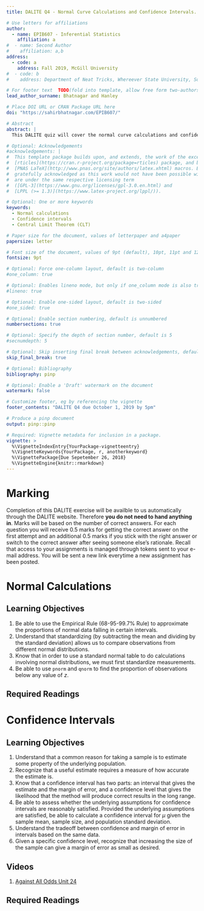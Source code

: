 ```yaml
---
title: DALITE Q4 - Normal Curve Calculations and Confidence Intervals. Due Ocotber 1, 2019 by 5pm.

# Use letters for affiliations
author:
  - name: EPIB607 - Inferential Statistics
    affiliation: a
#  - name: Second Author
#    affiliation: a,b
address:
  - code: a
    address: Fall 2019, McGill University
#  - code: b
#    address: Department of Neat Tricks, Whereever State University, Someplace, MC, 67890

# For footer text  TODO(fold into template, allow free form two-authors)
lead_author_surname: Bhatnagar and Hanley

# Place DOI URL or CRAN Package URL here
doi: "https://sahirbhatnagar.com/EPIB607/"

# Abstract
abstract: |
  This DALITE quiz will cover the normal curve calculations and confidence intervals. 

# Optional: Acknowledgements
#acknowledgements: |
#  This template package builds upon, and extends, the work of the excellent
#  [rticles](https://cran.r-project.org/package=rticles) package, and both packages rely on the
#  [PNAS LaTeX](http://www.pnas.org/site/authors/latex.xhtml) macros. Both these sources are
#  gratefully acknowledged as this work would not have been possible without them.  Our extensions
#  are under the same respective licensing term
#  ([GPL-3](https://www.gnu.org/licenses/gpl-3.0.en.html) and
#  [LPPL (>= 1.3)](https://www.latex-project.org/lppl/)).

# Optional: One or more keywords
keywords:
  - Normal calculations
  - Confidence intervals
  - Central Limit Theorem (CLT)

# Paper size for the document, values of letterpaper and a4paper
papersize: letter

# Font size of the document, values of 9pt (default), 10pt, 11pt and 12pt
fontsize: 9pt

# Optional: Force one-column layout, default is two-column
#one_column: true

# Optional: Enables lineno mode, but only if one_column mode is also true
#lineno: true

# Optional: Enable one-sided layout, default is two-sided
#one_sided: true

# Optional: Enable section numbering, default is unnumbered
numbersections: true

# Optional: Specify the depth of section number, default is 5
#secnumdepth: 5

# Optional: Skip inserting final break between acknowledgements, default is false
skip_final_break: true

# Optional: Bibliography 
bibliography: pinp

# Optional: Enable a 'Draft' watermark on the document
watermark: false

# Customize footer, eg by referencing the vignette
footer_contents: "DALITE Q4 due October 1, 2019 by 5pm"

# Produce a pinp document
output: pinp::pinp

# Required: Vignette metadata for inclusion in a package.
vignette: >
  %\VignetteIndexEntry{YourPackage-vignetteentry}
  %\VignetteKeywords{YourPackage, r, anotherkeyword}
  %\VignettePackage{Due Sepetember 26, 2018}
  %\VignetteEngine{knitr::rmarkdown}
---
```


# Marking {-}

Completion of this DALITE exercise will be availble to us automatically through the DALITE website. Therefore **you do not need to hand anything in**. Marks will be based on the number of correct answers. For each question you will receive 0.5 marks for getting the correct answer on the first attempt and an additional 0.5 marks if you stick with the right answer or switch to the correct answer after seeing someone else's rationale. Recall that access to your assignments is managed through tokens sent to your e-mail address. You will be sent a new link everytime a new assignment has been posted.


# Normal Calculations

## Learning Objectives

1. Be able to use the Empirical Rule (68-95-99.7% Rule) to approximate the proportions of
normal data falling in certain intervals.
2. Understand that standardizing (by subtracting the mean and dividing by the standard
deviation) allows us to compare observations from different normal distributions.
3. Know that in order to use a standard normal table to do calculations involving normal
distributions, we must first standardize measurements.
4. Be able to use `pnorm` and `qnorm` to find the proportion of observations
below any value of $z$.


## Required Readings

\begin{enumerate}
\item \href{https://www.learner.org/courses/againstallodds/pdfs/AgainstAllOdds_StudentGuide_Unit08.pdf#page=1}{Against All Odds Unit 8, pages 1-12}
\end{enumerate}

\vspace*{0.25cm}


# Confidence Intervals

## Learning Objectives

1. Understand that a common reason for taking a sample is to estimate some property of the
underlying population.
2. Recognize that a useful estimate requires a measure of how accurate the estimate is.
3. Know that a confidence interval has two parts: an interval that gives the estimate and the
margin of error, and a confidence level that gives the likelihood that the method will produce
correct results in the long range.
4. Be able to assess whether the underlying assumptions for confidence intervals are
reasonably satisfied. Provided the underlying assumptions are satisfied, be able to calculate
a confidence interval for $\mu$ given the sample mean, sample size, and population standard
deviation.
5. Understand the tradeoff between confidence and margin of error in intervals based on the
same data.
6. Given a specific confidence level, recognize that increasing the size of the sample can give
a margin of error as small as desired. 


## Videos

1. [Against All Odds Unit 24](https://www.learner.org/courses/againstallodds/unitpages/unit24.html)


## Required Readings

\begin{enumerate}
\item \href{https://www.learner.org/courses/againstallodds/pdfs/AgainstAllOdds_StudentGuide_Unit24.pdf#page=1}{Against All Odds Unit 24, pages 1-6}
\item \href{https://www.dropbox.com/s/epgqkz3g0qklcp9/Ch14ConfidenceIntervalsJH2018.pdf?dl=0}{JH notes on CIs}
\item De Veaux, Velleman and Bock (DVB), Chapter 19 and Chapter 23
\end{enumerate}



